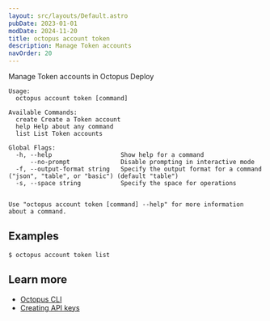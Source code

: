 ```yaml
---
layout: src/layouts/Default.astro
pubDate: 2023-01-01
modDate: 2024-11-20
title: octopus account token
description: Manage Token accounts
navOrder: 20
---
```


Manage Token accounts in Octopus Deploy

```
Usage:
  octopus account token [command]

Available Commands:
  create Create a Token account
  help Help about any command
  list List Token accounts

Global Flags:
  -h, --help                   Show help for a command
      --no-prompt              Disable prompting in interactive mode
  -f, --output-format string   Specify the output format for a command ("json", "table", or "basic") (default "table")
  -s, --space string           Specify the space for operations


Use "octopus account token [command] --help" for more information about a command.
```

## Examples

<SamplesInstance />

```
$ octopus account token list

```

## Learn more

- [Octopus CLI](/docs/octopus-rest-api/cli)
- [Creating API keys](/docs/octopus-rest-api/how-to-create-an-api-key)